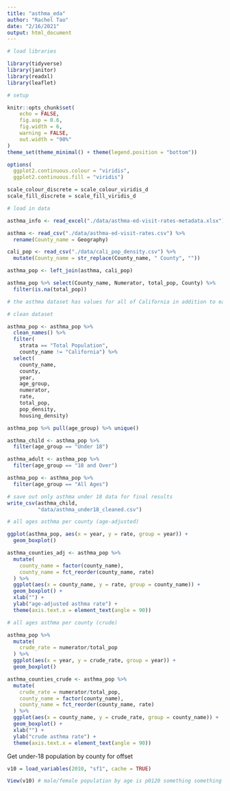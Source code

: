 ```yaml
---
title: "asthma_eda"
author: "Rachel Tao"
date: "2/16/2021"
output: html_document
---
```


```r
# load libraries

library(tidyverse)
library(janitor)
library(readxl)
library(leaflet)

# setup

knitr::opts_chunk$set(
	echo = FALSE,
	fig.asp = 0.6,
	fig.width = 6,
	warning = FALSE,
	out.width = "90%"
)
theme_set(theme_minimal() + theme(legend.position = "bottom"))

options(
  ggplot2.continuous.colour = "viridis",
  ggplot2.continuous.fill = "viridis")

scale_colour_discrete = scale_colour_viridis_d
scale_fill_discrete = scale_fill_viridis_d
```

```r
# load in data

asthma_info <- read_excel("./data/asthma-ed-visit-rates-metadata.xlsx")

asthma <- read_csv("./data/asthma-ed-visit-rates.csv") %>% 
  rename(County_name = Geography)

cali_pop <- read_csv("./data/cali_pop_density.csv") %>% 
  mutate(County_name = str_replace(County_name, " County", ""))

asthma_pop <- left_join(asthma, cali_pop)

asthma_pop %>% select(County_name, Numerator, total_pop, County) %>% 
  filter(is.na(total_pop))

# the asthma dataset has values for all of California in addition to each county

```

```r
# clean dataset

asthma_pop <- asthma_pop %>% 
  clean_names() %>% 
  filter(
    strata == "Total Population",
    county_name != "California") %>% 
  select(
    county_name,
    county,
    year,
    age_group,
    numerator,
    rate,
    total_pop,
    pop_density,
    housing_density)

asthma_pop %>% pull(age_group) %>% unique()

asthma_child <- asthma_pop %>% 
  filter(age_group == "Under 18")

asthma_adult <- asthma_pop %>% 
  filter(age_group == "18 and Over")

asthma_pop <- asthma_pop %>% 
  filter(age_group == "All Ages")

# save out only asthma under 18 data for final results
write_csv(asthma_child,
          "data/asthma_under18_cleaned.csv")

```


```r
# all ages asthma per county (age-adjusted)

ggplot(asthma_pop, aes(x = year, y = rate, group = year)) +
  geom_boxplot()

asthma_counties_adj <- asthma_pop %>% 
  mutate(
    county_name = factor(county_name),
    county_name = fct_reorder(county_name, rate)
  ) %>% 
  ggplot(aes(x = county_name, y = rate, group = county_name)) +
  geom_boxplot() +
  xlab("") +
  ylab("age-adjusted asthma rate") +
  theme(axis.text.x = element_text(angle = 90))

```


```r
# all ages asthma per county (crude)

asthma_pop %>% 
  mutate(
    crude_rate = numerator/total_pop
  ) %>% 
  ggplot(aes(x = year, y = crude_rate, group = year)) +
  geom_boxplot()

asthma_counties_crude <- asthma_pop %>% 
  mutate(
    crude_rate = numerator/total_pop,
    county_name = factor(county_name),
    county_name = fct_reorder(county_name, rate)
  ) %>% 
  ggplot(aes(x = county_name, y = crude_rate, group = county_name)) +
  geom_boxplot() +
  xlab("") +
  ylab("crude asthma rate") +
  theme(axis.text.x = element_text(angle = 90))

```

Get under-18 population by county for offset

```r
v10 = load_variables(2010, "sf1", cache = TRUE)

View(v10) # male/female population by age is p0120 something something

```

